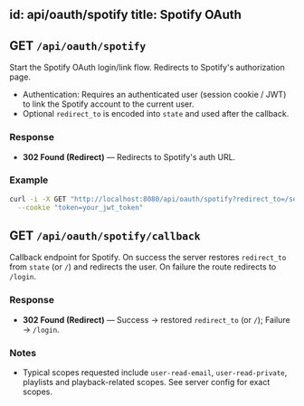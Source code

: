 id: api/oauth/spotify
title: Spotify OAuth
---

## GET `/api/oauth/spotify`

Start the Spotify OAuth login/link flow. Redirects to Spotify's authorization page.

- Authentication: Requires an authenticated user (session cookie / JWT) to link the Spotify account to the current user.
- Optional `redirect_to` is encoded into `state` and used after the callback.

### Response

- **302 Found (Redirect)** — Redirects to Spotify's auth URL.

### Example

```bash
curl -i -X GET "http://localhost:8080/api/oauth/spotify?redirect_to=/services" \
  --cookie "token=your_jwt_token"
```


## GET `/api/oauth/spotify/callback`

Callback endpoint for Spotify. On success the server restores `redirect_to` from `state` (or `/`) and redirects the user. On failure the route redirects to `/login`.

### Response

- **302 Found (Redirect)** — Success -> restored `redirect_to` (or `/`); Failure -> `/login`.

### Notes

- Typical scopes requested include `user-read-email`, `user-read-private`, playlists and playback-related scopes. See server config for exact scopes.
